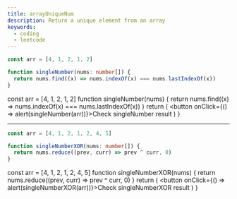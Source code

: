 ```yaml
---
title: arrayUniqueNum
description: Return a unique element from an array
keywords:
  - coding
  - leetcode
---
```


```ts
const arr = [4, 1, 2, 1, 2]

function singleNumber(nums: number[]) {
  return nums.find((x) => nums.indexOf(x) === nums.lastIndexOf(x))
}
```

  const arr = [4, 1, 2, 1, 2]
  function singleNumber(nums) {
    return nums.find((x) => nums.indexOf(x) === nums.lastIndexOf(x))
  }
  return (
    <button onClick={() => alert(singleNumber(arr))}>Check singleNumber result</button>
  )
}

<SingleNumber />

---

```ts
const arr = [4, 1, 2, 1, 2, 4, 5]

function singleNumberXOR(nums: number[]) {
  return nums.reduce((prev, curr) => prev ^ curr, 0)
}
```


  const arr = [4, 1, 2, 1, 2, 4, 5]
  function singleNumberXOR(nums) {
    return nums.reduce((prev, curr) => prev ^ curr, 0)
  }
  return (
    <button onClick={() => alert(singleNumberXOR(arr))}>Check singleNumberXOR result</button>
  )
}

<SingleNumberXOR />

